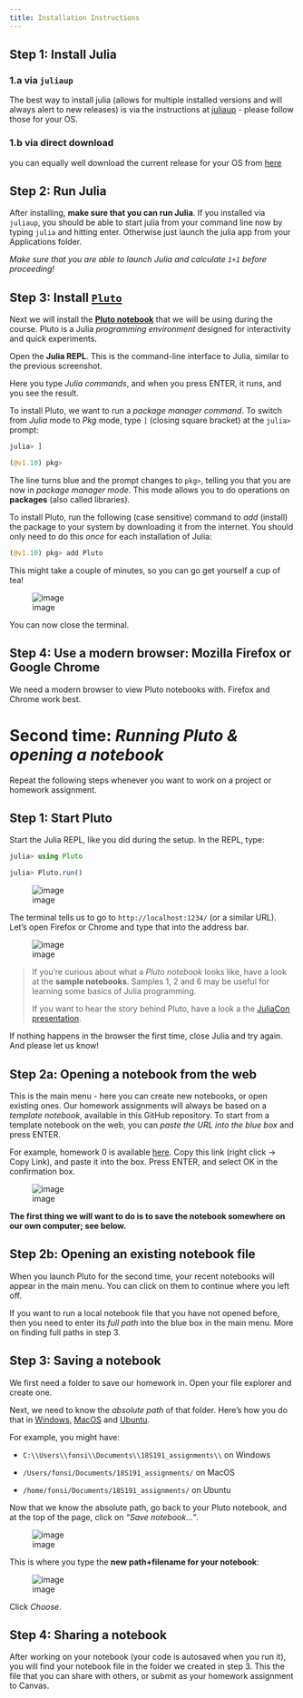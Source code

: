 ```yaml
---
title: Installation Instructions
---
```



## Step 1: Install Julia 

### 1.a via `juliaup`

The best way to install julia (allows for multiple installed versions and will always alert to new releases) is via the instructions at [juliaup](https://github.com/JuliaLang/juliaup) - please follow those for your OS.


### 1.b via direct download

you can equally well download the current release for your OS from [here](https://julialang.org/downloads/)


## Step 2: Run Julia

After installing, **make sure that you can run Julia**. If you installed via `juliaup`, you should be able to start julia from your command line now by typing `julia` and hitting enter. Otherwise just launch the julia app from your Applications folder.

*Make sure that you are able to launch Julia and calculate `1+1` before proceeding!*

## Step 3: Install [`Pluto`](https://github.com/fonsp/Pluto.jl)

Next we will install the [**Pluto notebook**](https://github.com/fonsp/Pluto.jl/blob/master/README.md) that we will be using during the course. Pluto is a Julia _programming environment_ designed for interactivity and quick experiments.

Open the **Julia REPL**. This is the command-line interface to Julia, similar to the previous screenshot.

Here you type _Julia commands_, and when you press ENTER, it runs, and you see the result.

To install Pluto, we want to run a _package manager command_. To switch from _Julia_ mode to _Pkg_ mode, type `]` (closing square bracket) at the `julia>` prompt:
```julia
julia> ]

(@v1.10) pkg>
```

The line turns blue and the prompt changes to `pkg>`, telling you that you are now in _package manager mode_. This mode allows you to do operations on **packages** (also called libraries).

To install Pluto, run the following (case sensitive) command to *add* (install) the package to your system by downloading it from the internet.
You should only need to do this *once* for each installation of Julia:

```julia
(@v1.10) pkg> add Pluto
```

This might take a couple of minutes, so you can go get yourself a cup of tea!

![image](https://user-images.githubusercontent.com/6933510/91440380-ceb16400-e86e-11ea-9352-d164911774cf.png)

You can now close the terminal.

## Step 4: Use a modern browser: Mozilla Firefox or Google Chrome

We need a modern browser to view Pluto notebooks with. Firefox and Chrome work best.


# Second time: _Running Pluto & opening a notebook_
Repeat the following steps whenever you want to work on a project or homework assignment.

## Step 1: Start Pluto

Start the Julia REPL, like you did during the setup. In the REPL, type:
```julia
julia> using Pluto

julia> Pluto.run()
```

![image](https://user-images.githubusercontent.com/6933510/91441094-eb01d080-e86f-11ea-856f-e667fdd9b85c.png)

The terminal tells us to go to `http://localhost:1234/` (or a similar URL). Let's open Firefox or Chrome and type that into the address bar.

![image](https://user-images.githubusercontent.com/6933510/91441391-6a8f9f80-e870-11ea-94d0-4ef91b4e2242.png)

> If you're curious about what a _Pluto notebook_ looks like, have a look at the **sample notebooks**. Samples 1, 2 and 6 may be useful for learning some basics of Julia programming. 
> 
> If you want to hear the story behind Pluto, have a look a the [JuliaCon presentation](https://www.youtube.com/watch?v=IAF8DjrQSSk).

If nothing happens in the browser the first time, close Julia and try again. And please let us know!

## Step 2a: Opening a notebook from the web

This is the main menu - here you can create new notebooks, or open existing ones. Our homework assignments will always be based on a _template notebook_, available in this GitHub repository. To start from a template notebook on the web, you can _paste the URL into the blue box_ and press ENTER.

For example, homework 0 is available [here](https://github.com/mitmath/18S191/blob/master/homework/homework0/hw0.jl). Copy this link (right click -> Copy Link), and paste it into the box. Press ENTER, and select OK in the confirmation box.

![image](https://user-images.githubusercontent.com/6933510/91441968-6b750100-e871-11ea-974e-3a6dfd80234a.png)

**The first thing we will want to do is to save the notebook somewhere on our own computer; see below.** 

## Step 2b: Opening an existing notebook file
When you launch Pluto for the second time, your recent notebooks will appear in the main menu. You can click on them to continue where you left off.

If you want to run a local notebook file that you have not opened before, then you need to enter its _full path_ into the blue box in the main menu. More on finding full paths in step 3.

## Step 3: Saving a notebook
We first need a folder to save our homework in. Open your file explorer and create one. 

Next, we need to know the _absolute path_ of that folder. Here's how you do that in [Windows](https://www.top-password.com/blog/copy-full-path-of-a-folder-file-in-windows/), [MacOS](https://www.josharcher.uk/code/find-path-to-folder-on-mac/) and [Ubuntu]().

For example, you might have:

- `C:\\Users\\fonsi\\Documents\\18S191_assignments\\` on Windows

- `/Users/fonsi/Documents/18S191_assignments/` on MacOS

- `/home/fonsi/Documents/18S191_assignments/` on Ubuntu

Now that we know the absolute path, go back to your Pluto notebook, and at the top of the page, click on _"Save notebook..."_. 

![image](https://user-images.githubusercontent.com/6933510/91444741-77fb5880-e875-11ea-8f6b-02c1c319e7f3.png)

This is where you type the **new path+filename for your notebook**:

![image](https://user-images.githubusercontent.com/6933510/91444565-366aad80-e875-11ea-8ed6-1265ded78f11.png)

Click _Choose_.

## Step 4: Sharing a notebook

After working on your notebook (your code is autosaved when you run it), you will find your notebook file in the folder we created in step 3. This the file that you can share with others, or submit as your homework assignment to Canvas.
